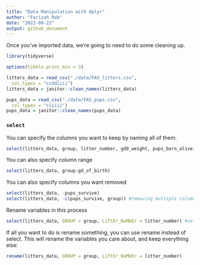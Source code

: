 ```yaml
---
title: "Data Manipulation with dplyr"
author: "Farizah Rob"
date: "2022-09-22"
output: github_document
---
```


Once you've imported data, we're going to need to do some cleaning up. 

```r
library(tidyverse)

options(tibble.print_min = 3)

litters_data = read_csv("./data/FAS_litters.csv",
  col_types = "ccddiiii")
litters_data = janitor::clean_names(litters_data)

pups_data = read_csv("./data/FAS_pups.csv",
  col_types = "ciiiii")
pups_data = janitor::clean_names(pups_data)
```

### `select`

You can specify the columns you want to keep by naming all of them.

```r
select(litters_data, group, litter_number, gd0_weight, pups_born_alive) 
```

You can also specify column range

```r
select(litters_data, group:gd_of_birth) 
```

You can also specify columns you want removed 

```r
select(litters_data, -pups_survive) 
select(litters_data, -c(pups_survive, group)) #removing multiple columns together 
```

Rename variables in this process

```r
select(litters_data, GROUP = group, LiTtEr_NuMbEr = litter_number) #select columns and change names, first new name=old name
```

If all you want to do is rename something, you can use rename instead of select. This will rename the variables you care about, and keep everything else:

```r
rename(litters_data, GROUP = group, LiTtEr_NuMbEr = litter_number)
```

